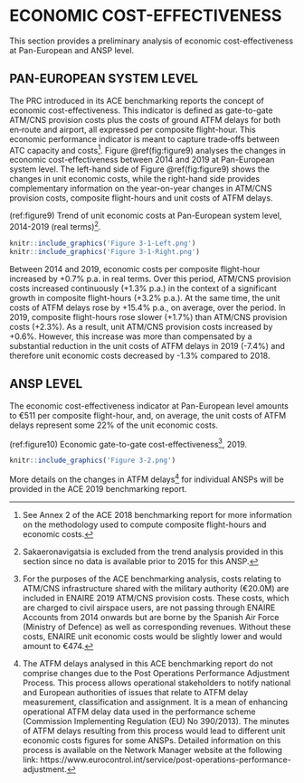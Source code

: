 # ECONOMIC COST-EFFECTIVENESS {#economic}

This section provides a preliminary analysis of economic cost-effectiveness at Pan-European and ANSP level.

## PAN-EUROPEAN SYSTEM LEVEL

The PRC introduced in its ACE benchmarking reports the concept of economic cost-effectiveness. This indicator is defined as gate-to-gate ATM/CNS provision costs plus the costs of ground ATFM delays for both en‐route and airport, all expressed per composite flight-hour. This economic performance indicator is meant to capture trade‐offs between ATC capacity and costs^[See Annex 2 of the ACE 2018 benchmarking report for more information on the methodology used to compute composite flight-hours and economic costs.].
Figure \@ref(fig:figure9) analyses the changes in economic cost-effectiveness between 2014 and 2019 at Pan-European system level. The left-hand side of Figure \@ref(fig:figure9) shows the changes in unit economic costs, while the right-hand side provides complementary information on the year-on-year changes in ATM/CNS provision costs, composite flight-hours and unit costs of ATFM delays.

(ref:figure9) Trend of unit economic costs at Pan-European system level, 2014-2019 (real terms)^[Sakaeronavigatsia is excluded from the trend analysis provided in this section since no data is available prior to 2015 for this ANSP.].

```r
knitr::include_graphics('Figure 3-1-Left.png')
knitr::include_graphics('Figure 3-1-Right.png')
```

Between 2014 and 2019, economic costs per composite flight-hour increased by +0.7% p.a. in real terms. Over this period, ATM/CNS provision costs increased continuously (+1.3% p.a.) in the context of a significant growth in composite flight-hours (+3.2% p.a.). At the same time, the unit costs of ATFM delays rose by +15.4% p.a., on average, over the period.
In 2019, composite flight-hours rose slower (+1.7%) than ATM/CNS provision costs (+2.3%). As a result, unit ATM/CNS provision costs increased by +0.6%. However, this increase was more than compensated by a substantial reduction in the unit costs of ATFM delays in 2019 (-7.4%) and therefore unit economic costs decreased by -1.3% compared to 2018. 

## ANSP LEVEL

The economic cost-effectiveness indicator at Pan-European level amounts to €511 per composite flight-hour, and, on average, the unit costs of ATFM delays represent some 22% of the unit economic costs.

(ref:figure10) Economic gate-to-gate cost-effectiveness^[For the purposes of the ACE benchmarking analysis, costs relating to ATM/CNS infrastructure shared with the military authority (€20.0M) are included in ENAIRE 2019 ATM/CNS provision costs. These costs, which are charged to civil airspace users, are not passing through ENAIRE Accounts from 2014 onwards but are borne by the Spanish Air Force (Ministry of Defence) as well as corresponding revenues. Without these costs, ENAIRE unit economic costs would be slightly lower and would amount to €474.], 2019.

```r
knitr::include_graphics('Figure 3-2.png')
```


More details on the changes in ATFM delays^[The ATFM delays analysed in this ACE benchmarking report do not comprise changes due to the Post Operations Performance Adjustment Process. This process allows operational stakeholders to notify national and European authorities of issues that relate to ATFM delay measurement, classification and assignment. It is a mean of enhancing operational ATFM delay data used in the performance scheme (Commission Implementing Regulation (EU) No 390/2013). The minutes of ATFM delays resulting from this process would lead to different unit economic costs figures for some ANSPs. Detailed information on this process is available on the Network Manager website at the following link: https://www.eurocontrol.int/service/post-operations-performance-adjustment.] for individual ANSPs will be provided in the ACE 2019 benchmarking report.